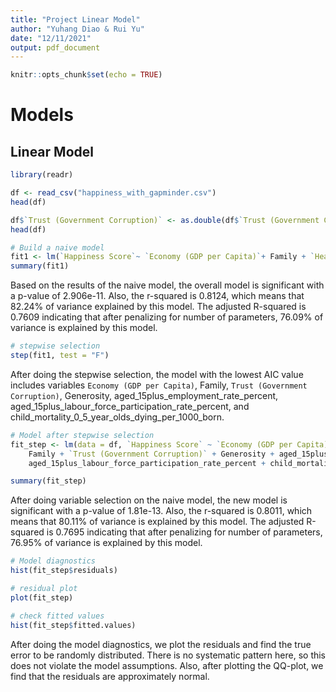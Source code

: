 ```yaml
---
title: "Project Linear Model"
author: "Yuhang Diao & Rui Yu"
date: "12/11/2021"
output: pdf_document
---
```


```r
knitr::opts_chunk$set(echo = TRUE)
```

# Models

## Linear Model

```r
library(readr)
```


```r
df <- read_csv("happiness_with_gapminder.csv")
head(df)
```

```r
df$`Trust (Government Corruption)` <- as.double(df$`Trust (Government Corruption)`)
head(df)
```

```r
# Build a naive model
fit1 <- lm(`Happiness Score`~ `Economy (GDP per Capita)`+ Family + `Health (Life Expectancy)`+Freedom+ `Trust (Government Corruption)`+Generosity+aged_15plus_employment_rate_percent+aged_15plus_labour_force_participation_rate_percent+cell_phones_per_100_people+child_mortality_0_5_year_olds_dying_per_1000_born+suicide_per_100000_people, df)
summary(fit1)
```

Based on the results of the naive model, the overall model is significant with a p-value of 2.906e-11. Also, the r-squared is 0.8124, which means that 82.24% of variance explained by this model. The adjusted R-squared is 0.7609 indicating that after penalizing for number of parameters, 76.09% of variance is explained by this model. 


```r
# stepwise selection
step(fit1, test = "F")
```

After doing the stepwise selection, the model with the lowest AIC value includes variables `Economy (GDP per Capita)`, Family, `Trust (Government Corruption)`, Generosity, aged_15plus_employment_rate_percent, aged_15plus_labour_force_participation_rate_percent, and child_mortality_0_5_year_olds_dying_per_1000_born.

```r
# Model after stepwise selection
fit_step <- lm(data = df, `Happiness Score` ~ `Economy (GDP per Capita)` + 
    Family + `Trust (Government Corruption)` + Generosity + aged_15plus_employment_rate_percent + 
    aged_15plus_labour_force_participation_rate_percent + child_mortality_0_5_year_olds_dying_per_1000_born)

summary(fit_step)
```

After doing variable selection on the naive model, the new model is significant with a p-value of 1.81e-13. Also, the r-squared is 0.8011, which means that 80.11% of variance is explained by this model. The adjusted R-squared is 0.7695 indicating that after penalizing for number of parameters, 76.95% of variance is  explained by this model. 

```r
# Model diagnostics
hist(fit_step$residuals)

# residual plot
plot(fit_step)

# check fitted values
hist(fit_step$fitted.values)

```

After doing the model diagnostics, we plot the residuals and find the true error to be randomly distributed. There is no systematic pattern here, so this does not violate the model assumptions. Also, after plotting the QQ-plot, we find that the residuals are approximately normal.
